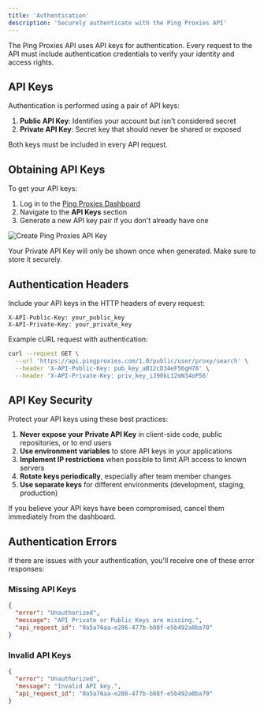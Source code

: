 ```yaml
---
title: 'Authentication'
description: 'Securely authenticate with the Ping Proxies API'
---
```


The Ping Proxies API uses API keys for authentication. Every request to the API must include authentication credentials to verify your identity and access rights.

## API Keys

Authentication is performed using a pair of API keys:

1. **Public API Key**: Identifies your account but isn't considered secret
2. **Private API Key**: Secret key that should never be shared or exposed

Both keys must be included in every API request.

## Obtaining API Keys

To get your API keys:

1. Log in to the [Ping Proxies Dashboard](https://dashboard.pingproxies.com)
2. Navigate to the **API Keys** section
3. Generate a new API key pair if you don't already have one

![Create Ping Proxies API Key](/images/create_api_key.png)

<Warning>
  Your Private API Key will only be shown once when generated. Make sure to store it securely.
</Warning>

## Authentication Headers

Include your API keys in the HTTP headers of every request:

```
X-API-Public-Key: your_public_key
X-API-Private-Key: your_private_key
```

Example cURL request with authentication:

```bash
curl --request GET \
  --url 'https://api.pingproxies.com/1.0/public/user/proxy/search' \
  --header 'X-API-Public-Key: pub_key_aB12cD34eF56gH78' \
  --header 'X-API-Private-Key: priv_key_iJ90kL12mN34oP56'
```

## API Key Security

Protect your API keys using these best practices:

1. **Never expose your Private API Key** in client-side code, public repositories, or to end users
2. **Use environment variables** to store API keys in your applications
3. **Implement IP restrictions** when possible to limit API access to known servers
4. **Rotate keys periodically**, especially after team member changes
5. **Use separate keys** for different environments (development, staging, production)

<Note>
  If you believe your API keys have been compromised, cancel them immediately from the dashboard.
</Note>

## Authentication Errors

If there are issues with your authentication, you'll receive one of these error responses:

### Missing API Keys

```json
{
  "error": "Unauthorized",
  "message": "API Private or Public Keys are missing.",
  "api_request_id": "0a5a76aa-e286-477b-b88f-e5b492a0ba70"
}
```

### Invalid API Keys

```json
{
  "error": "Unauthorized",
  "message": "Invalid API key.",
  "api_request_id": "0a5a76aa-e286-477b-b88f-e5b492a0ba70"
}
```